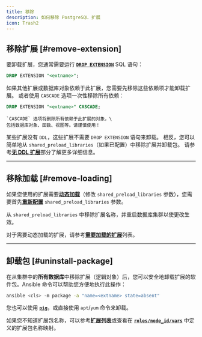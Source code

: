 ```yaml
---
title: 移除
description: 如何移除 PostgreSQL 扩展
icon: Trash2
---
```


## 移除扩展 [#remove-extension]

要卸载扩展，您通常需要运行 [**`DROP EXTENSION`**](https://www.postgresql.org/docs/current/sql-dropextension.html) SQL 语句：

```sql
DROP EXTENSION "<extname>";
```

如果其他扩展或数据库对象依赖于此扩展，您需要先移除这些依赖项才能卸载扩展。
或者使用 `CASCADE` 选项一次性移除所有依赖：

```sql
DROP EXTENSION "<extname>" CASCADE;
```


<Callout title="" type="warning">

    `CASCADE` 选项将删除所有依赖于此扩展的对象，\
    包括数据库对象、函数、视图等。请谨慎使用！

</Callout>

某些扩展没有 `DDL`，这些扩展不需要 `DROP EXTENSION` 语句来卸载。
相反，您可以简单地从 `shared_preload_libraries`（如果已配置）中移除扩展并卸载包。
请参考[**无 DDL 扩展**](/zh/pgsql/extension/config)部分了解更多详细信息。


------

## 移除加载 [#remove-loading]

如果您使用的扩展需要[**动态加载**](/zh/pgsql/extension/config)（修改 `shared_preload_libraries` 参数），您需要首先[**重新配置**](/zh/pgsql/admin#config-cluster) `shared_preload_libraries` 参数。

从 `shared_preload_libraries` 中移除扩展名称，并重启数据库集群以使更改生效。

对于需要动态加载的扩展，请参考[**需要加载的扩展**](https://ext.pgsty.com/list/attr#need-loading)列表。



------

## 卸载包 [#uninstall-package]

在从集群中的**所有数据库**中移除扩展（逻辑对象）后，您可以安全地卸载扩展的软件包。Ansible 命令可以帮助您方便地执行此操作：

```bash
ansible <cls> -m package -a "name=<extname> state=absent"
```

您也可以使用 [**`pig`**](https://pig.pgsty.com/)，或直接使用 `apt`/`yum` 命令来卸载。

如果您不知道扩展包名称，可以参考[**扩展列表**](/zh/pgsql/extension/)或查看在 [**`roles/node_id/vars`**](https://github.com/pgsty/pigsty/blob/main/roles/node_id/vars/) 中定义的扩展包名称映射。